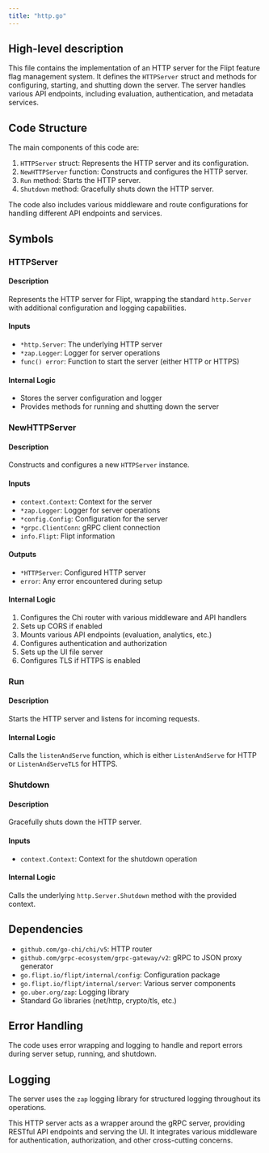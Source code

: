 ```yaml
---
title: "http.go"
---
```


## High-level description

This file contains the implementation of an HTTP server for the Flipt feature flag management system. It defines the `HTTPServer` struct and methods for configuring, starting, and shutting down the server. The server handles various API endpoints, including evaluation, authentication, and metadata services.

## Code Structure

The main components of this code are:

1. `HTTPServer` struct: Represents the HTTP server and its configuration.
2. `NewHTTPServer` function: Constructs and configures the HTTP server.
3. `Run` method: Starts the HTTP server.
4. `Shutdown` method: Gracefully shuts down the HTTP server.

The code also includes various middleware and route configurations for handling different API endpoints and services.

## Symbols

### HTTPServer
#### Description
Represents the HTTP server for Flipt, wrapping the standard `http.Server` with additional configuration and logging capabilities.

#### Inputs
- `*http.Server`: The underlying HTTP server
- `*zap.Logger`: Logger for server operations
- `func() error`: Function to start the server (either HTTP or HTTPS)

#### Internal Logic
- Stores the server configuration and logger
- Provides methods for running and shutting down the server

### NewHTTPServer
#### Description
Constructs and configures a new `HTTPServer` instance.

#### Inputs
- `context.Context`: Context for the server
- `*zap.Logger`: Logger for server operations
- `*config.Config`: Configuration for the server
- `*grpc.ClientConn`: gRPC client connection
- `info.Flipt`: Flipt information

#### Outputs
- `*HTTPServer`: Configured HTTP server
- `error`: Any error encountered during setup

#### Internal Logic
1. Configures the Chi router with various middleware and API handlers
2. Sets up CORS if enabled
3. Mounts various API endpoints (evaluation, analytics, etc.)
4. Configures authentication and authorization
5. Sets up the UI file server
6. Configures TLS if HTTPS is enabled

### Run
#### Description
Starts the HTTP server and listens for incoming requests.

#### Internal Logic
Calls the `listenAndServe` function, which is either `ListenAndServe` for HTTP or `ListenAndServeTLS` for HTTPS.

### Shutdown
#### Description
Gracefully shuts down the HTTP server.

#### Inputs
- `context.Context`: Context for the shutdown operation

#### Internal Logic
Calls the underlying `http.Server.Shutdown` method with the provided context.

## Dependencies
- `github.com/go-chi/chi/v5`: HTTP router
- `github.com/grpc-ecosystem/grpc-gateway/v2`: gRPC to JSON proxy generator
- `go.flipt.io/flipt/internal/config`: Configuration package
- `go.flipt.io/flipt/internal/server`: Various server components
- `go.uber.org/zap`: Logging library
- Standard Go libraries (net/http, crypto/tls, etc.)

## Error Handling
The code uses error wrapping and logging to handle and report errors during server setup, running, and shutdown.

## Logging
The server uses the `zap` logging library for structured logging throughout its operations.

This HTTP server acts as a wrapper around the gRPC server, providing RESTful API endpoints and serving the UI. It integrates various middleware for authentication, authorization, and other cross-cutting concerns.